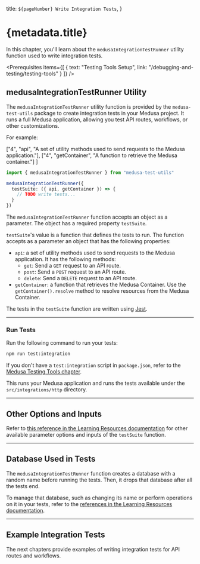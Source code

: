 
  title: `${pageNumber} Write Integration Tests`,
}

# {metadata.title}

In this chapter, you'll learn about the `medusaIntegrationTestRunner` utility function used to write integration tests.

<Prerequisites
  items={[
    {
      text: "Testing Tools Setup",
      link: "/debugging-and-testing/testing-tools"
    }
  ]}
/>

## medusaIntegrationTestRunner Utility

The `medusaIntegrationTestRunner` utility function is provided by the `medusa-test-utils` package to create integration tests in your Medusa project. It runs a full Medusa application, allowing you test API routes, workflows, or other customizations.

For example:

  ["4", "api", "A set of utility methods used to send requests to the Medusa application."],
  ["4", "getContainer", "A function to retrieve the Medusa container."]
]

```ts title="integration-tests/http/test.spec.ts" highlights={highlights}
import { medusaIntegrationTestRunner } from "medusa-test-utils"

medusaIntegrationTestRunner({
  testSuite: ({ api, getContainer }) => {
    // TODO write tests...
  }
})
```

The `medusaIntegrationTestRunner` function accepts an object as a parameter. The object has a required property `testSuite`.

`testSuite`'s value is a function that defines the tests to run. The function accepts as a parameter an object that has the following properties:

- `api`: a set of utility methods used to send requests to the Medusa application. It has the following methods:
    - `get`: Send a `GET` request to an API route.
    - `post`: Send a `POST` request to an API route.
    - `delete`: Send a `DELETE` request to an API route.
- `getContainer`: a function that retrieves the Medusa Container. Use the `getContainer().resolve` method to resolve resources from the Medusa Container.

The tests in the `testSuite` function are written using [Jest](https://jestjs.io/).

---

### Run Tests

Run the following command to run your tests:

```bash npm2yarn
npm run test:integration
```

<Note title="Tip">

If you don't have a `test:integration` script in `package.json`, refer to the [Medusa Testing Tools chapter](../page.mdx#add-test-commands).

</Note>

This runs your Medusa application and runs the tests available under the `src/integrations/http` directory.

---

## Other Options and Inputs

Refer to [this reference in the Learning Resources documentation](!resources!/test-tools-reference/medusaIntegrationTestRunner) for other available parameter options and inputs of the `testSuite` function.

---

## Database Used in Tests

The `medusaIntegrationTestRunner` function creates a database with a random name before running the tests. Then, it drops that database after all the tests end.

To manage that database, such as changing its name or perform operations on it in your tests, refer to the [references in the Learning Resources documentation](!resources!/test-tools-reference/medusaIntegrationTestRunner).

---

## Example Integration Tests

The next chapters provide examples of writing integration tests for API routes and workflows.
